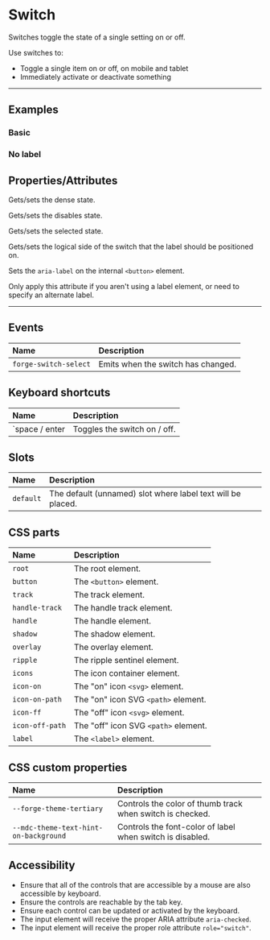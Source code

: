
<PageSection>

# Switch

Switches toggle the state of a single setting on or off. 

Use switches to:

  - Toggle a single item on or off, on mobile and tablet
  - Immediately activate or deactivate something

</PageSection>

---

<PageSection>

## Examples

### Basic

<LiveDemo dense codeHtml={SwitchDefaultHtml()}>
  <SwitchDemo />
</LiveDemo>

### No label

<LiveDemo dense codeHtml={SwitchNoLabelHtml()}>
  <SwitchDemo hasLabel={false} />
</LiveDemo>

</PageSection>

<PageSection>

## Properties/Attributes

<PropertyDef name="dense" type="boolean" defaultValue="false">

  Gets/sets the dense state.

</PropertyDef>

<PropertyDef name="disabled" type="boolean" defaultValue="false">

  Gets/sets the disables state.

</PropertyDef>

<PropertyDef name="selected" type="boolean" defaultValue="false">

  Gets/sets the selected state.

</PropertyDef>

<PropertyDef name="labelPosition" type="SwitchLabelPosition" defaultValue="'end'">

  Gets/sets the logical side of the switch that the label should be positioned on.

</PropertyDef>

<PropertyDef name="button-aria-label" prop={false} type="string" defaultValue="undefined">

  Sets the `aria-label` on the internal `<button>` element.

  Only apply this attribute if you aren't using a label element, or need to specify an alternate label.

</PropertyDef>

</PageSection>

---

<PageSection>

## Events

| Name                              | Description
| :---------------------------------| :-----------------
| `forge-switch-select`               | Emits when the switch has changed. 

</PageSection>

<PageSection>

## Keyboard shortcuts

| Name                                | Description
| :-----------------------------------| :----------------
| `space / enter                      | Toggles the switch on / off.

</PageSection>

<PageSection>

## Slots

| Name               | Description
| :------------------| :--------------------
| `default`          | The default (unnamed) slot where label text will be placed.

</PageSection>

<PageSection>

## CSS parts

| Name                          | Description
| :-----------------------------| :--------------------
| `root`                        | The root element.
| `button`                      | The `<button>` element.
| `track`                       | The track element.
| `handle-track`                | The handle track element.
| `handle`                      | The handle element.
| `shadow`                      | The shadow element.
| `overlay`                     | The overlay element.
| `ripple`                      | The ripple sentinel element.
| `icons`                       | The icon container element.
| `icon-on`                     | The "on" icon `<svg>` element.
| `icon-on-path`                | The "on" icon SVG `<path>` element.
| `icon-ff`                     | The "off" icon `<svg>` element.
| `icon-off-path`               | The "off" icon SVG `<path>` element.
| `label`                       | The `<label>` element.

</PageSection>

<PageSection>

## CSS custom properties

| Name                                            | Description
| :-----------------------------------------------| :--------------------
| `--forge-theme-tertiary`                        | Controls the color of thumb track when switch is checked.
| `--mdc-theme-text-hint-on-background`           | Controls the font-color of label when switch is disabled.

</PageSection>

<PageSection>

## Accessibility

- Ensure that all of the controls that are accessible by a mouse are also accessible by keyboard.
- Ensure the controls are reachable by the tab key.
- Ensure each control can be updated or activated by the keyboard.
- The input element will receive the proper ARIA attribute `aria-checked`.
- The input element will receive the proper role attribute `role="switch"`.

</PageSection>
